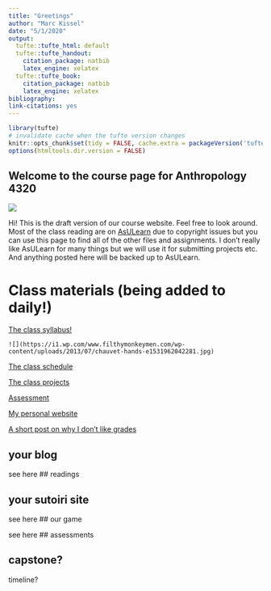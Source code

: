 ```yaml
---
title: "Greetings"
author: "Marc Kissel"
date: "5/1/2020"
output:
  tufte::tufte_html: default
  tufte::tufte_handout:
    citation_package: natbib
    latex_engine: xelatex
  tufte::tufte_book:
    citation_package: natbib
    latex_engine: xelatex
bibliography: 
link-citations: yes
---
```


```r
library(tufte)
# invalidate cache when the tufte version changes
knitr::opts_chunk$set(tidy = FALSE, cache.extra = packageVersion('tufte'))
options(htmltools.dir.version = FALSE)
```


## Welcome to the course page for Anthropology 4320

![](https://external-preview.redd.it/eDjGHWjs_u0bNsc2dwrgfvRa182iKySAHAIImzay-C8.jpg?auto=webp&s=3f82f6647467e52c94c316fa418a6943614ce454)
 
Hi! This is the draft version of our course website. Feel free to look around. Most of the class reading are on [AsULearn](https://asulearn.appstate.edu/) due to copyright issues but you can use this page to find all of the other files and assignments. I don't really like AsULearn for many things but we will use it for submitting projects etc. And anything posted here will be backed up to AsULearn.

# Class materials (being added to daily!)

[The class syllabus!](https://marckissel.github.io/Anthro_4320/syllabus.html)  


```marginfigure

![](https://i1.wp.com/www.filthymonkeymen.com/wp-content/uploads/2013/07/chauvet-hands-e1531962042281.jpg) 
```

[The class schedule](https://marckissel.github.io/Anthro_4320/calendar.html)

[The class projects](https://marckissel.github.io/Anthro_4320/projects.html)

[Assessment](https://marckissel.github.io/Anthro_4320/assessment.html)

[My personal website](https://marckissel.netlify.com/)

[A short post on why I don't like grades](https://marckissel.netlify.com/post/going-gradeless/)



## your blog

see here
## readings

## your sutoiri site

see here
## our game

see here
## assessments



## capstone?
 timeline?
